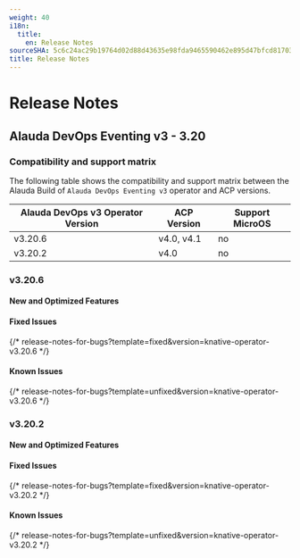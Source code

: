 ```yaml
---
weight: 40
i18n:
  title:
    en: Release Notes
sourceSHA: 5c6c24ac29b19764d02d88d43635e98fda9465590462e895d47bfcd81703629c
title: Release Notes
---
```


# Release Notes

## Alauda DevOps Eventing v3 - 3.20

### Compatibility and support matrix

The following table shows the compatibility and support matrix between the Alauda Build of `Alauda DevOps Eventing v3` operator and ACP versions.

| Alauda DevOps v3 Operator Version | ACP Version     | Support MicroOS |
| --------------------------------- | --------------- | --------------- |
| v3.20.6                           | v4.0, v4.1      | no              |
| v3.20.2                           | v4.0            | no              |


### v3.20.6

#### New and Optimized Features

#### Fixed Issues

{/* release-notes-for-bugs?template=fixed&version=knative-operator-v3.20.6 */}

#### Known Issues

{/* release-notes-for-bugs?template=unfixed&version=knative-operator-v3.20.6 */}

### v3.20.2

#### New and Optimized Features

#### Fixed Issues

{/* release-notes-for-bugs?template=fixed&version=knative-operator-v3.20.2 */}

#### Known Issues

{/* release-notes-for-bugs?template=unfixed&version=knative-operator-v3.20.2 */}
